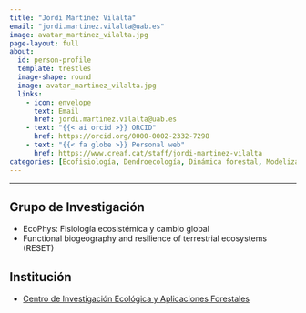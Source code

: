 ```yaml
---
title: "Jordi Martínez Vilalta"
email: "jordi.martinez.vilalta@uab.es"  
image: avatar_martinez_vilalta.jpg
page-layout: full
about: 
  id: person-profile
  template: trestles
  image-shape: round
  image: avatar_martinez_vilalta.jpg
  links:
    - icon: envelope
      text: Email
      href: jordi.martinez.vilalta@uab.es
    - text: "{{< ai orcid >}} ORCID"
      href: https://orcid.org/0000-0002-2332-7298
    - text: "{{< fa globe >}} Personal web"
      href: https://www.creaf.cat/staff/jordi-martinez-vilalta
categories: [Ecofisiología, Dendroecología, Dinámica forestal, Modelización, Monitorización]
---
```


<hr>

:::{#person-profile}

## Grupo de Investigación
- EcoPhys: Fisiología ecosistémica y cambio global
- Functional biogeography and resilience of terrestrial ecosystems (RESET)

## Institución
- [Centro de Investigación Ecológica y Aplicaciones Forestales](https://www.creaf.cat/es)

:::
